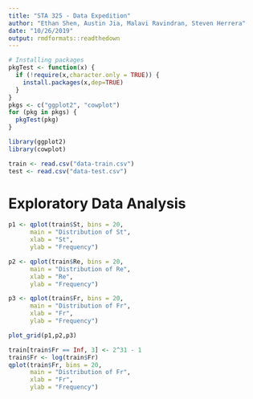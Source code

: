 ```yaml
---
title: "STA 325 - Data Expedition"
author: "Ethan Shen, Austin Jia, Malavi Ravindran, Steven Herrera"
date: "10/26/2019"
output: rmdformats::readthedown
---
```


```r
# Installing packages
pkgTest <- function(x) {
  if (!require(x,character.only = TRUE)) {
    install.packages(x,dep=TRUE)
  }
}
pkgs <- c("ggplot2", "cowplot")
for (pkg in pkgs) {
  pkgTest(pkg)
}
```

```r
library(ggplot2)
library(cowplot)
```

```r
train <- read.csv("data-train.csv")
test <- read.csv("data-test.csv")
```

# Exploratory Data Analysis

```r
p1 <- qplot(train$St, bins = 20, 
      main = "Distribution of St", 
      xlab = "St", 
      ylab = "Frequency")

p2 <- qplot(train$Re, bins = 20,
      main = "Distribution of Re", 
      xlab = "Re", 
      ylab = "Frequency")

p3 <- qplot(train$Fr, bins = 20,
      main = "Distribution of Fr", 
      xlab = "Fr", 
      ylab = "Frequency")

plot_grid(p1,p2,p3)
```


```r
train[train$Fr == Inf, 3] <- 2^31 - 1
train$Fr <- log(train$Fr)
qplot(train$Fr, bins = 20,
      main = "Distribution of Fr", 
      xlab = "Fr", 
      ylab = "Frequency")

```


